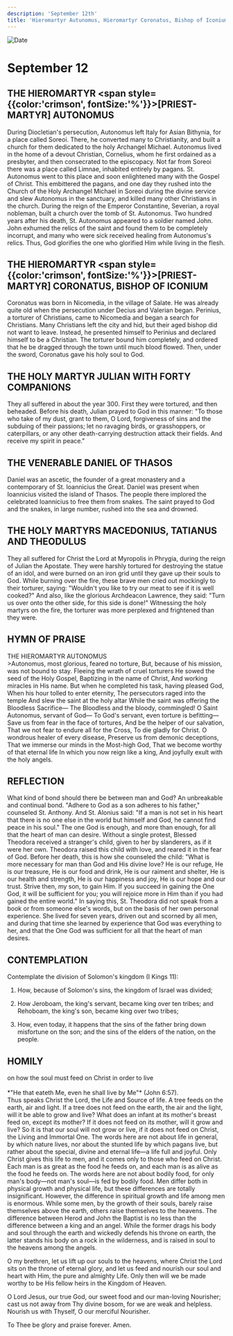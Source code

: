```yaml
---
description: 'September 12th'
title: 'Hieromartyr Autunomus, Hieromartyr Coronatus, Bishop of Iconium, Holy Martyr Julian with Forty Companions, Venerable Daniel of Thasos'
---
```


<CustomPaginator />
<RunningHead />

<Image src="/title-imprint.png" height={68} width={50} alt="Date" className="title-imprint"/>

# <div id="date">September <Image className="four-dot" src="/four-dot.png" height={15} width={15} alt="" />12</div>

## THE HIEROMARTYR <span style={{color:'crimson', fontSize:'%'}}>[PRIEST-MARTYR]</span> AUTONOMUS

During Diocletian's persecution, Autonomus left Italy for Asian Bithynia, for a place called Soreoi. There, he converted many to Christianity, and built a church for them dedicated to the holy Archangel Michael. Autonomus lived in the home of a devout Christian, Cornelius, whom he first ordained as a presbyter, and then consecrated to the episcopacy. Not far from Soreoi there was a place called Limnae, inhabited entirely by pagans. St. Autonomus went to this place and soon enlightened many with the Gospel of Christ. This embittered the pagans, and one day they rushed into the Church of the Holy Archangel Michael in Soreoi during the divine service and slew Autonomus in the sanctuary, and killed many other Christians in the church. During the reign of the Emperor Constantine, Severian, a royal nobleman, built a church over the tomb of St. Autonomus. Two hundred years after his death, St. Autonomus appeared to a soldier named John. John exhumed the relics of the saint and found them to be completely incorrupt, and many who were sick received healing from Autonomus's relics. Thus, God glorifies the one who glorified Him while living in the flesh.

## THE HIEROMARTYR <span style={{color:'crimson', fontSize:'%'}}>[PRIEST-MARTYR]</span> CORONATUS, BISHOP OF ICONIUM

Coronatus was born in Nicomedia, in the village of Salate. He was already quite old when the persecution under Decius and Valerian began. Perinius, a torturer of Christians, came to Nicomedia and began a search for Christians. Many Christians left the city and hid, but their aged bishop did not want to leave. Instead, he presented himself to Perinius and declared himself to be a Christian. The torturer bound him completely, and ordered that he be dragged through the town until much blood flowed. Then, under the sword, Coronatus gave his holy soul to God.

## THE HOLY MARTYR JULIAN WITH FORTY COMPANIONS

They all suffered in about the year 300. First they were tortured, and then beheaded. Before his death, Julian prayed to God in this manner: "To those who take of my dust, grant to them, O Lord, forgiveness of sins and the subduing of their passions; let no ravaging birds, or grasshoppers, or caterpillars, or any other death-carrying destruction attack their fields. And receive my spirit in peace."

## THE VENERABLE DANIEL OF THASOS

Daniel was an ascetic, the founder of a great monastery and a contemporary of St. Ioannicius the Great. Daniel was present when Ioannicius visited the island of Thasos. The people there implored the celebrated Ioannicius to free them from snakes. The saint prayed to God and the snakes, in large number, rushed into the sea and drowned.

## THE HOLY MARTYRS MACEDONIUS, TATIANUS AND THEODULUS

They all suffered for Christ the Lord at Myropolis in Phrygia, during the reign of Julian the Apostate. They were harshly tortured for destroying the statue of an idol, and were burned on an iron grid until they gave up their souls to God. While burning over the fire, these brave men cried out mockingly to their torturer, saying: "Wouldn't you like to try our meat to see if it is well cooked?" And also, like the glorious Archdeacon Lawrence, they said: "Turn us over onto the other side, for this side is done!" Witnessing the holy martyrs on the fire, the torturer was more perplexed and frightened than they were.

 

## HYMN OF PRAISE
<div style={{textAlign:'center', color:'crimson', fontWeight:'bold'}}>
THE HIEROMARTYR AUTONOMUS
</div>
>Autonomus, most glorious, feared no torture,  
But, because of his mission, was not bound to stay.  
Fleeing the wrath of cruel torturers  
He sowed the seed of the Holy Gospel,  
Baptizing in the name of Christ,  
And working miracles in His name.  
But when he completed his task, having pleased God,  
When his hour tolled to enter eternity,  
The persecutors raged into the temple  
And slew the saint at the holy altar  
While the saint was offering the Bloodless Sacrifice—  
The Bloodless and the bloody, commingled!  
O Saint Autonomus, servant of God—  
To God's servant, even torture is befitting—  
Save us from fear in the face of tortures,  
And be the helper of our salvation,  
That we not fear to endure all for the Cross,  
To die gladly for Christ.  
O wondrous healer of every disease,  
Preserve us from demonic deceptions,  
That we immerse our minds in the Most-high God,  
That we become worthy of that eternal life  
In which you now reign like a king,  
And joyfully exult with the holy angels.  


## REFLECTION

What kind of bond should there be between man and God? An unbreakable and continual bond. "Adhere to God as a son adheres to his father," counseled St. Anthony. And St. Alonius said: "If a man is not set in his heart that there is no one else in the world but himself and God, he cannot find peace in his soul." The one God is enough, and more than enough, for all that the heart of man can desire. Without a single protest, Blessed Theodora received a stranger's child, given to her by slanderers, as if it were her own. Theodora raised this child with love, and reared it in the fear of God. Before her death, this is how she counseled the child: "What is more necessary for man than God and His divine love? He is our refuge, He is our treasure, He is our food and drink, He is our raiment and shelter, He is our health and strength, He is our happiness and joy, He is our hope and our trust. Strive then, my son, to gain Him. If you succeed in gaining the One God, it will be sufficient for you; you will rejoice more in Him than if you had gained the entire world." In saying this, St. Theodora did not speak from a book or from someone else's words, but on the basis of her own personal experience. She lived for seven years, driven out and scorned by all men, and during that time she learned by experience that God was everything to her, and that the One God was sufficient for all that the heart of man desires.


## CONTEMPLATION

Contemplate the division of Solomon's kingdom (I Kings 11):

1. How, because of Solomon's sins, the kingdom of Israel was divided;

2. How Jeroboam, the king's servant, became king over ten tribes; and Rehoboam, the king's son, became king over two tribes;

3. How, even today, it happens that the sins of the father bring down misfortune on the son; and the sins of the elders of the nation, on the people.

 

## HOMILY
<div style={{textAlign:'center', color:'crimson', fontWeight:'bold'}}>
on how the soul must feed on Christ in order to live
</div>
<br />
<div style={{textAlign:'right'}}>
*"He that eateth Me, even he shall live by Me"* (John 6:57).
</div>
Thus speaks Christ the Lord, the Life and Source of life. A tree feeds on the earth, air and light. If a tree does not feed on the earth, the air and the light, will it be able to grow and live? What does an infant at its mother's breast feed on, except its mother? If it does not feed on its mother, will it grow and live? So it is that our soul will not grow or live, if it does not feed on Christ, the Living and Immortal One. The words here are not about life in general, by which nature lives, nor about the stunted life by which pagans live, but rather about the special, divine and eternal life—a life full and joyful. Only Christ gives this life to men, and it comes only to those who feed on Christ. Each man is as great as the food he feeds on, and each man is as alive as the food he feeds on. The words here are not about bodily food, for only man's body—not man's soul—is fed by bodily food. Men differ both in physical growth and physical life, but these differences are totally insignificant. However, the difference in spiritual growth and life among men is enormous. While some men, by the growth of their souls, barely raise themselves above the earth, others raise themselves to the heavens. The difference between Herod and John the Baptist is no less than the difference between a king and an angel. While the former drags his body and soul through the earth and wickedly defends his throne on earth, the latter stands his body on a rock in the wilderness, and is raised in soul to the heavens among the angels.

O my brethren, let us lift up our souls to the heavens, where Christ the Lord sits on the throne of eternal glory, and let us feed and nourish our soul and heart with Him, the pure and almighty Life. Only then will we be made worthy to be His fellow heirs in the Kingdom of Heaven.

O Lord Jesus, our true God, our sweet food and our man-loving Nourisher; cast us not away from Thy divine bosom, for we are weak and helpless. Nourish us with Thyself, O our merciful Nourisher.

To Thee be glory and praise forever. Amen.